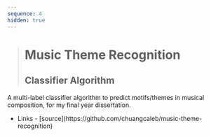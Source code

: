 ```yaml
---
sequence: 4
hidden: true
---
```



> # Music Theme Recognition
>
> ## Classifier Algorithm

A multi-label classifier algorithm to predict motifs/themes in musical composition, for my final year dissertation.

- <Icon name="lucide:link" />
  <span class="sr-only">Links</span>
  - [<Icon name="mdi:github" />source](https://github.com/chuangcaleb/music-theme-recognition)
